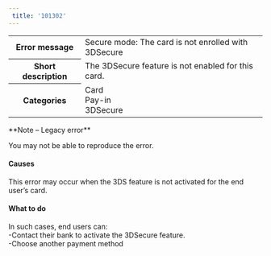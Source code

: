 ```yaml
---  
 title: '101302'  
---  
```

  
<table>
    <tbody>
        <tr>
            <th class="header"><strong>Error message</strong></th>
            <td class="table-content">Secure mode: The card is not enrolled with 3DSecure</td>
        </tr>
        <tr>
            <th class="header"><strong>Short description</strong></th>
            <td class="table-content">The 3DSecure feature is not enabled for this card.</td>
        </tr>
        <tr>
            <th class="header"><strong>Categories</strong></th>
            <td class="table-content">  
<div class="label">Card</div>  
<div class="label">Pay-in</div>  
<div class="label">3DSecure</div>
</td>
        </tr>
    </tbody>
</table>  

<Note>  
**Note – Legacy error** 
  
You may not be able to reproduce the error.  
</Note>  

#### Causes  

This error may occur when the 3DS feature is not activated for the end user’s card.  

#### What to do  

In such cases, end users can:  
-Contact their bank to activate the 3DSecure feature.  
-Choose another payment method